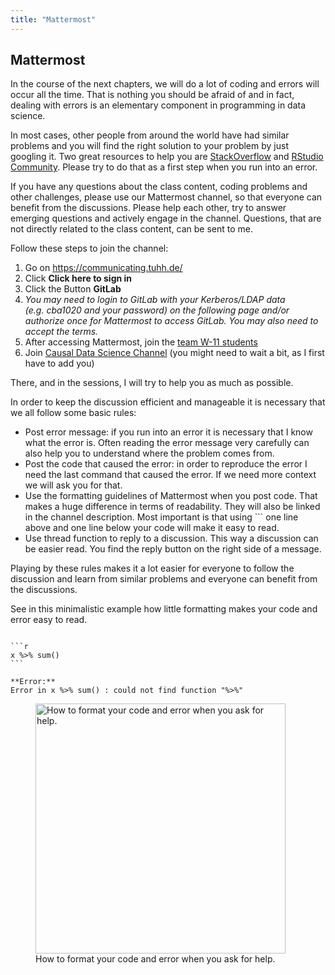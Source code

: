 ```yaml
---
title: "Mattermost"
---
```


## Mattermost

In the course of the next chapters, we will do a lot of coding and errors will occur all the time. That is nothing you should be afraid of and in fact, dealing with errors is an elementary component in programming in data science.

In most cases, other people from around the world have had similar problems and you will find the right solution to your problem by just googling it. Two great resources to help you are [StackOverflow](https://stackoverflow.com/) and [RStudio Community](https://community.rstudio.com/). Please try to do that as a first step when you run into an error.

If you have any questions about the class content, coding problems and other challenges, please use our Mattermost channel, so that everyone can benefit from the discussions. Please help each other, try to answer emerging questions and actively engage in the channel. Questions, that are not directly related to the class content, can be sent to me.

Follow these steps to join the channel:

1.  Go on <https://communicating.tuhh.de/>
2.  Click **Click here to sign in**
3.  Click the Button **GitLab**
4.  *You may need to login to GitLab with your Kerberos/LDAP data (e.g. cba1020 and your password) on the following page and/or authorize once for Mattermost to access GitLab. You may also need to accept the terms.*
5.  After accessing Mattermost, join the [team W-11 students](https://communicating.tuhh.de/signup_user_complete/?id=8f44fef8tifj5rripq8zya4s7w)
6.  Join [Causal Data Science Channel](https://communicating.tuhh.de/w-11-students/channels/cdsba_ss24) (you might need to wait a bit, as I first have to add you)

There, and in the sessions, I will try to help you as much as possible.

In order to keep the discussion efficient and manageable it is necessary that we all follow some basic rules:

-   Post error message: if you run into an error it is necessary that I know what the error is. Often reading the error message very carefully can also help you to understand where the problem comes from.
-   Post the code that caused the error: in order to reproduce the error I need the last command that caused the error. If we need more context we will ask you for that.
-   Use the formatting guidelines of Mattermost when you post code. That makes a huge difference in terms of readability. They will also be linked in the channel description. Most important is that using \`\`\` one line above and one line below your code will make it easy to read.
-   Use thread function to reply to a discussion. This way a discussion can be easier read. You find the reply button on the right side of a message.

Playing by these rules makes it a lot easier for everyone to follow the discussion and learn from similar problems and everyone can benefit from the discussions.

See in this minimalistic example how little formatting makes your code and error easy to read.

<!-- CODE (show) -->

````{=html}
<pre><code class="r"> 
```r
x %>% sum()
```

**Error:**
Error in x %>% sum() : could not find function "%>%"
</code></pre>
````

![How to format your code and error when you ask for help.](/images/00_mattermost.png){width="400"}
